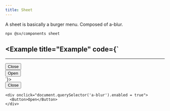 ```yaml
---
title: Sheet
---
```



A sheet is basically a burger menu. Composed of a-blur.

```bash
npx @sv/components sheet
```


<div class="flex gap-2">
  <Pill label="a-blur" href="/sv-frontend-library/mono/elements/a-blur" />
  <Pill label="Button" href="/sv-frontend-library/mono/components/button" />
</div>

<Example title="Example" code={`
---
---

<Sheet>
  <div onclick="document.querySelector('a-blur').enabled = false">
    <Button>Close</Button>
  </div>
</Sheet>

<div onclick="document.querySelector('a-blur').enabled = true">
  <Button>Open</Button>
</div>
`}>
  <div>
    <Sheet client:load>
      <div onclick="document.querySelector('a-blur').enabled = false">
        <Button>Close</Button>
      </div>
    </Sheet>

    <div onclick="document.querySelector('a-blur').enabled = true">
      <Button>Open</Button>
    </div>
  </div>
</Example>
